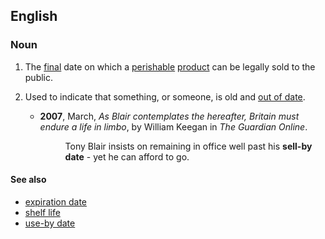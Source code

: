 ==English==

===Noun===
{{en-noun|sg=[[sell]]-[[by]] [[date]]}}

# The [[final]] date on which a [[perishable]] [[product]] can be legally sold to the public.
# {{idiomatic|by extension}} Used to indicate that something, or someone, is old and [[out of date]].
#*'''2007''', March, ''As Blair contemplates the hereafter, Britain must endure a life in limbo'', by William Keegan in ''The Guardian Online''.
#*: Tony Blair insists on remaining in office well past his '''sell-by date''' - yet he can afford to go.

====See also====
* [[expiration date]]
* [[shelf life]]
* [[use-by date]]